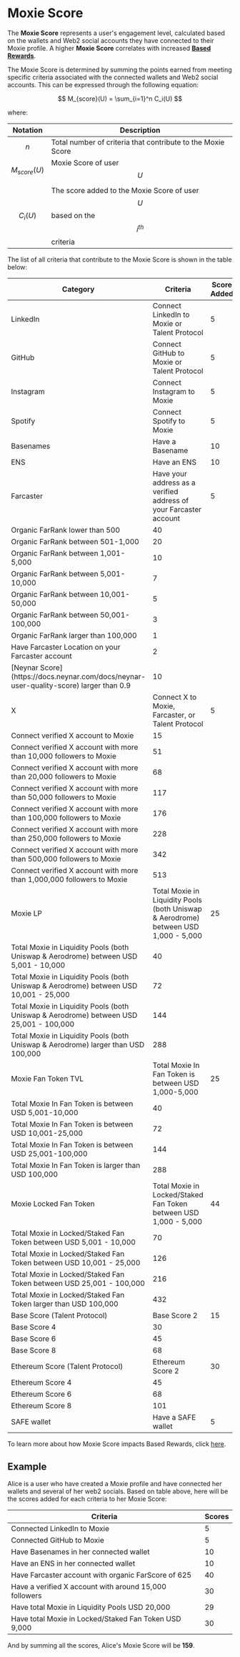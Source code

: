 # Moxie Score

The **Moxie Score** represents a user's engagement level, calculated based on the wallets and Web2 social accounts they have connected to their Moxie profile. A higher **Moxie Score** correlates with increased [**Based Rewards**](./04-based-rewards.mdx).

The Moxie Score is determined by summing the points earned from meeting specific criteria associated with the connected wallets and Web2 social accounts. This can be expressed through the following equation:

$$
M_{score}(U) = \sum_{i=1}^n C_i(U)
$$

where:

| Notation         | Description                                                                       |
| ---------------- | --------------------------------------------------------------------------------- |
| $$n$$            | Total number of criteria that contribute to the Moxie Score                       |
| $$M_{score}(U)$$ | Moxie Score of user $$U$$                                                         |
| $$C_i(U)$$       | The score added to the Moxie Score of user $$U$$ based on the $$i^{th}$$ criteria |

The list of all criteria that contribute to the Moxie Score is shown in the table below:

<table>
  <thead>
    <tr>
      <th>Category</th>
      <th>Criteria</th>
      <th>Score Added</th>
    </tr>
  </thead>
  <tbody>
    <tr>
      <td>LinkedIn</td>
      <td>Connect LinkedIn to Moxie or Talent Protocol</td>
      <td>5</td>
    </tr>
    <tr>
      <td>GitHub</td>
      <td>Connect GitHub to Moxie or Talent Protocol</td>
      <td>5</td>
    </tr>
    <tr>
      <td>Instagram</td>
      <td>Connect Instagram to Moxie</td>
      <td>5</td>
    </tr>
    <tr>
      <td>Spotify</td>
      <td>Connect Spotify to Moxie</td>
      <td>5</td>
    </tr>
    <tr>
      <td>Basenames</td>
      <td>Have a Basename</td>
      <td>10</td>
    </tr>
    <tr>
      <td>ENS</td>
      <td>Have an ENS</td>
      <td>10</td>
    </tr>
    <tr>
      <td rowSpan={10}>Farcaster</td>
      <td>Have your address as a verified address of your Farcaster account</td>
      <td>5</td>
    </tr>
    <tr>
      <td>Organic FarRank lower than 500</td>
      <td>40</td>
    </tr>
    <tr>
      <td>Organic FarRank between 501-1,000</td>
      <td>20</td>
    </tr>
    <tr>
      <td>Organic FarRank between 1,001-5,000</td>
      <td>10</td>
    </tr>
    <tr>
      <td>Organic FarRank between 5,001-10,000</td>
      <td>7</td>
    </tr>
    <tr>
      <td>Organic FarRank between 10,001-50,000</td>
      <td>5</td>
    </tr>
    <tr>
      <td>Organic FarRank between 50,001-100,000</td>
      <td>3</td>
    </tr>
    <tr>
      <td>Organic FarRank larger than 100,000</td>
      <td>1</td>
    </tr>
    <tr>
      <td>Have Farcaster Location on your Farcaster account</td>
      <td>2</td>
    </tr>
    <tr>
      <td>
        [Neynar Score](https://docs.neynar.com/docs/neynar-user-quality-score)
        larger than 0.9
      </td>
      <td>10</td>
    </tr>
    <tr>
      <td rowSpan={9}>X</td>
      <td>Connect X to Moxie, Farcaster, or Talent Protocol</td>
      <td>5</td>
    </tr>
    <tr>
      <td>Connect verified X account to Moxie</td>
      <td>15</td>
    </tr>
    <tr>
      <td>
        Connect verified X account with more than 10,000 followers to Moxie
      </td>
      <td>51</td>
    </tr>
    <tr>
      <td>
        Connect verified X account with more than 20,000 followers to Moxie
      </td>
      <td>68</td>
    </tr>
    <tr>
      <td>
        Connect verified X account with more than 50,000 followers to Moxie
      </td>
      <td>117</td>
    </tr>
    <tr>
      <td>
        Connect verified X account with more than 100,000 followers to Moxie
      </td>
      <td>176</td>
    </tr>
    <tr>
      <td>
        Connect verified X account with more than 250,000 followers to Moxie
      </td>
      <td>228</td>
    </tr>
    <tr>
      <td>
        Connect verified X account with more than 500,000 followers to Moxie
      </td>
      <td>342</td>
    </tr>
    <tr>
      <td>
        Connect verified X account with more than 1,000,000 followers to Moxie
      </td>
      <td>513</td>
    </tr>
    <tr>
      <td rowSpan={4}>Moxie LP</td>
      <td>
        Total Moxie in Liquidity Pools (both Uniswap & Aerodrome) between USD
        1,000 - 5,000
      </td>
      <td>25</td>
    </tr>
    <tr>
      <td>
        Total Moxie in Liquidity Pools (both Uniswap & Aerodrome) between USD
        5,001 - 10,000
      </td>
      <td>40</td>
    </tr>
    <tr>
      <td>
        Total Moxie in Liquidity Pools (both Uniswap & Aerodrome) between USD
        10,001 - 25,000
      </td>
      <td>72</td>
    </tr>
    <tr>
      <td>
        Total Moxie in Liquidity Pools (both Uniswap & Aerodrome) between USD
        25,001 - 100,000
      </td>
      <td>144</td>
    </tr>
    <tr>
      <td>
        Total Moxie in Liquidity Pools (both Uniswap & Aerodrome) larger than
        USD 100,000
      </td>
      <td>288</td>
    </tr>
    <tr>
      <td rowSpan={4}>Moxie Fan Token TVL</td>
      <td>Total Moxie In Fan Token is between USD 1,000-5,000</td>
      <td>25</td>
    </tr>
    <tr>
      <td>Total Moxie In Fan Token is between USD 5,001-10,000</td>
      <td>40</td>
    </tr>
    <tr>
      <td>Total Moxie In Fan Token is between USD 10,001-25,000</td>
      <td>72</td>
    </tr>
    <tr>
      <td>Total Moxie In Fan Token is between USD 25,001-100,000</td>
      <td>144</td>
    </tr>
    <tr>
      <td>Total Moxie In Fan Token is larger than USD 100,000</td>
      <td>288</td>
    </tr>
    <tr>
      <td rowSpan={4}>Moxie Locked Fan Token</td>
      <td>Total Moxie in Locked/Staked Fan Token between USD 1,000 - 5,000</td>
      <td>44</td>
    </tr>
    <tr>
      <td>Total Moxie in Locked/Staked Fan Token between USD 5,001 - 10,000</td>
      <td>70</td>
    </tr>
    <tr>
      <td>
        Total Moxie in Locked/Staked Fan Token between USD 10,001 - 25,000
      </td>
      <td>126</td>
    </tr>
    <tr>
      <td>
        Total Moxie in Locked/Staked Fan Token between USD 25,001 - 100,000
      </td>
      <td>216</td>
    </tr>
    <tr>
      <td>Total Moxie in Locked/Staked Fan Token larger than USD 100,000</td>
      <td>432</td>
    </tr>
    <tr>
      <td rowSpan={4}>Base Score (Talent Protocol)</td>
      <td>Base Score 2</td>
      <td>15</td>
    </tr>
    <tr>
      <td>Base Score 4</td>
      <td>30</td>
    </tr>
    <tr>
      <td>Base Score 6</td>
      <td>45</td>
    </tr>
    <tr>
      <td>Base Score 8</td>
      <td>68</td>
    </tr>
    <tr>
      <td rowSpan={4}>Ethereum Score (Talent Protocol)</td>
      <td>Ethereum Score 2</td>
      <td>30</td>
    </tr>
    <tr>
      <td>Ethereum Score 4</td>
      <td>45</td>
    </tr>
    <tr>
      <td>Ethereum Score 6</td>
      <td>68</td>
    </tr>
    <tr>
      <td>Ethereum Score 8</td>
      <td>101</td>
    </tr>
    <tr>
      <td>SAFE wallet</td>
      <td>Have a SAFE wallet</td>
      <td>5</td>
    </tr>
  </tbody>
</table>

To learn more about how Moxie Score impacts Based Rewards, click [here](04-based-rewards.mdx).

## Example

Alice is a user who have created a Moxie profile and have connected her wallets and several of her web2 socials. Based on table above, here will be the scores added for each criteria to her Moxie Score:

| Criteria                                               | Scores |
| ------------------------------------------------------ | ------ |
| Connected LinkedIn to Moxie                            | 5      |
| Connected GitHub to Moxie                              | 5      |
| Have Basenames in her connected wallet                 | 10     |
| Have an ENS in her connected wallet                    | 10     |
| Have Farcaster account with organic FarScore of 625    | 40     |
| Have a verified X account with around 15,000 followers | 30     |
| Have total Moxie in Liquidity Pools USD 20,000         | 29     |
| Have total Moxie in Locked/Staked Fan Token USD 9,000  | 30     |

And by summing all the scores, Alice's Moxie Score will be **159**.
